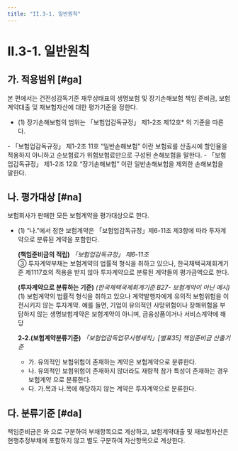 ```yaml
---
title: "II.3-1. 일반원칙"
---
```

# II.3-1. 일반원칙

## 가. 적용범위 [#ga]

 본 편에서는 건전성감독기준 재무상태표의 생명보험 및 장기손해보험 책임 준비금, 보험계약대출 및 재보험자산에 대한 평가기준을 정한다.
- (1) 장기손해보험의 범위는 「보험업감독규정」 제1-2조 제12호* 의 기준을 따른다.

<SubText>
-  「보험업감독규정」 제1-2조 11호 “일반손해보험” 이란 보험료를 산출시에 할인율을 적용하지 아니하고 순보험료가 위험보험료만으로 구성된 손해보험을 말한다.
-  「보험업감독규정」 제1-2조 12호 “장기손해보험” 이란 일반손해보험을 제외한 손해보험을 말한다.
</SubText>



## 나. 평가대상 [#na]

 보험회사가 판매한 모든 보험계약을 평가대상으로 한다.
- (1) “나.”에서 정한 보험계약은 「보험업감독규정」제6-11조 제3항에 따라 투자계약으로 분류된 계약을 포함한다.

  <Accordion multiple activeIndex={[]}>
  <AccordionTab header="투자계약의 정의(「보험업감독규정」 제6-11조제3항)">

  **(책임준비금의 적립)** _「보험업감독규정」 제6-11조_<br/>
  ③ 투자계약부채는 보험계약의 법률적 형식을 취하고 있으나, 한국채택국제회계기준 제1117호의 적용을 받지 않아 투자계약으로 분류된 계약들의 평가금액으로 한다.

  **(투자계약으로 분류하는 기준)** _(한국채택국제회계기준 B27- 보험계약이 아닌 예시)_<br/>
  (1) 보험계약의 법률적 형식을 취하고 있으나 계약발행자에게 유의적 보험위험을 이전시키지 않는 투자계약. 예를 들면, 기업이 유의적인 사망위험이나 장해위험을 부담하지 않는 생명보험계약은 보험계약이 아니며, 금융상품이거나 서비스계약에 해당

  **2-2.(보험계약분류기준)** _「보험업감독업무시행세칙」[별표35] 책임준비금 산출기준_
  - 가. 유의적인 보험위험이 존재하는 계약은 보험계약으로 분류한다.
  - 나. 유의적인 보험위험이 존재하지 않더라도 재량적 참가 특성이 존재하는 경우 보험계약 으로 분류한다.
  - 다. 가.목과 나.목에 해당하지 않는 계약은 투자계약으로 분류한다.
  </AccordionTab>
  </Accordion>

## 다. 분류기준 [#da]

 책임준비금은 <OverlayDemo id="현행추정부채" />와 <OverlayDemo id="위험마진" />으로 구분하여 부채항목으로 계상하고, 보험계약대출 및 재보험자산은 현행추정부채에 포함하지 않고 별도 구분하여 자산항목으로 계상한다.
